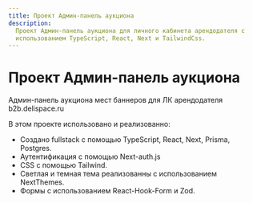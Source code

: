 ```yaml
---
title: Проект Админ-панель аукциона
description:
  Проект Админ-панель аукциона для личного кабинета арендодателя с
  использованием TypeScript, React, Next и TailwindCss.
---
```


# Проект Админ-панель аукциона

Админ-панель аукциона мест баннеров для ЛК арендодателя b2b.delispace.ru

В этом проекте использовано и реализованно:

- Создано fullstack с помощью TypeScript, React, Next, Prisma, Postgres.
- Аутентификация с помощью Next-auth.js
- CSS с помощью Tailwind.
- Светлая и темная тема реализованны с использованием NextThemes.
- Формы с использованием React-Hook-Form и Zod.
